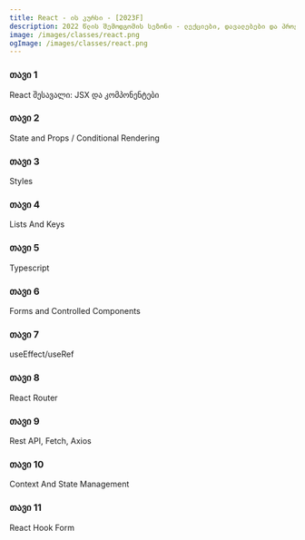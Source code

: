 ```yaml
---
title: React - ის კურსი - [2023F]
description: 2022 წლის შემოდგომის სეზონი - ლექციები, დავალებები და პროექტები.
image: /images/classes/react.png
ogImage: /images/classes/react.png
---
```


<div className="grid sm:grid-cols-1 gap-4 mt-6">

<Card href="/classes/react/2023f/week-1">

### თავი 1

React შესავალი: JSX და კომპონენტები

</Card>

<Card href="/classes/react/2023f/week-2">

### თავი 2

State and Props / Conditional Rendering

</Card>

<Card href="/classes/react/2023f/week-3">

### თავი 3

Styles

</Card>




<Card href="/classes/react/2023f/week-4">

### თავი 4

Lists And Keys

</Card>

<Card href="/classes/react/2023f/week-5">

### თავი 5

Typescript

</Card>

<Card href="/classes/react/2023f/week-6">

### თავი 6

Forms and Controlled Components

</Card>

<Card href="/classes/react/2023f/week-7">

### თავი 7

useEffect/useRef

</Card>

<Card href="/classes/react/2023f/week-8">

### თავი 8

React Router

</Card>

<Card href="/classes/react/2023f/week-9">

### თავი 9

Rest API, Fetch, Axios

</Card>

<Card href="/classes/react/2023f/week-10">

### თავი 10

Context And State Management

</Card>

<Card href="/classes/react/2023f/week-11">

### თავი 11

React Hook Form

</Card>
</div>

